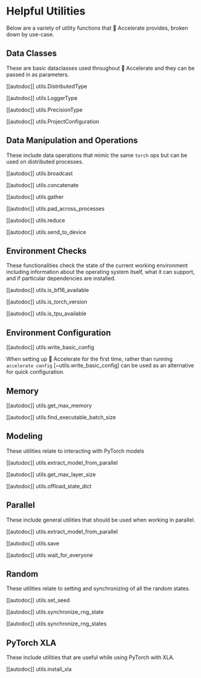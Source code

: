 <!--Copyright 2021 The HuggingFace Team. All rights reserved.

Licensed under the Apache License, Version 2.0 (the "License"); you may not use this file except in compliance with
the License. You may obtain a copy of the License at

http://www.apache.org/licenses/LICENSE-2.0

Unless required by applicable law or agreed to in writing, software distributed under the License is distributed on
an "AS IS" BASIS, WITHOUT WARRANTIES OR CONDITIONS OF ANY KIND, either express or implied. See the License for the
specific language governing permissions and limitations under the License.
-->

# Helpful Utilities

Below are a variety of utility functions that 🤗 Accelerate provides, broken down by use-case. 

## Data Classes

These are basic dataclasses used throughout 🤗 Accelerate and they can be passed in as parameters.

[[autodoc]] utils.DistributedType

[[autodoc]] utils.LoggerType

[[autodoc]] utils.PrecisionType

[[autodoc]] utils.ProjectConfiguration

## Data Manipulation and Operations

These include data operations that mimic the same `torch` ops but can be used on distributed processes.

[[autodoc]] utils.broadcast

[[autodoc]] utils.concatenate

[[autodoc]] utils.gather

[[autodoc]] utils.pad_across_processes

[[autodoc]] utils.reduce

[[autodoc]] utils.send_to_device

## Environment Checks

These functionalities check the state of the current working environment including information about the operating system itself, what it can support, and if particular dependencies are installed. 

[[autodoc]] utils.is_bf16_available

[[autodoc]] utils.is_torch_version

[[autodoc]] utils.is_tpu_available

## Environment Configuration

[[autodoc]] utils.write_basic_config

When setting up 🤗 Accelerate for the first time, rather than running `accelerate config` [~utils.write_basic_config] can be used as an alternative for quick configuration.

## Memory

[[autodoc]] utils.get_max_memory

[[autodoc]] utils.find_executable_batch_size

## Modeling

These utilities relate to interacting with PyTorch models

[[autodoc]] utils.extract_model_from_parallel

[[autodoc]] utils.get_max_layer_size

[[autodoc]] utils.offload_state_dict


## Parallel

These include general utilities that should be used when working in parallel.

[[autodoc]] utils.extract_model_from_parallel

[[autodoc]] utils.save

[[autodoc]] utils.wait_for_everyone


## Random

These utilities relate to setting and synchronizing of all the random states.

[[autodoc]] utils.set_seed

[[autodoc]] utils.synchronize_rng_state

[[autodoc]] utils.synchronize_rng_states


## PyTorch XLA

These include utilities that are useful while using PyTorch with XLA.

[[autodoc]] utils.install_xla
